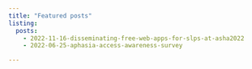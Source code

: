 ```yaml
---
title: "Featured posts"
listing:
  posts:
    - 2022-11-16-disseminating-free-web-apps-for-slps-at-asha2022
    - 2022-06-25-aphasia-access-awareness-survey

---
```





